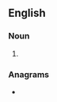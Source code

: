 {{also|latinizations}}
==English==

===Noun===
{{head|en|noun plural form}}

# {{plural of|Latinization|lang=en}}

===Anagrams===
* {{anagrams|en|a=aaiiilnnosttz|Stalinization}}